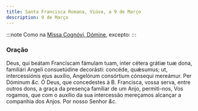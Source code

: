 ```yaml
---
title: Santa Francisca Romana, Viúva, a 9 de Março
description: 9 de Março
---
```


:::note
Como na [Missa Cognóvi, Dómine](/missal/comum/24nemvirgensnemmartires), excepto:
:::

### Oração

<div class="grid grid-cols-2 gap-5">
  <span class="text-justify">
    Deus, qui beátam Francíscam fámulam tuam, inter cétera grátiæ tuæ dona,
    familiári Angeli consuetúdine decorásti: concéde, quǽsumus; ut,
    intercessiónis ejus auxílio, Angelórum consórtium cónsequi mereámur. Per
    Dóminum <em>&c.</em>
  </span>
  <span class="text-justify">
    Ó Deus, que concedestes à B. Francisca, vossa serva, entre outros dons, a
    graça da presença familiar de um Anjo, permiti-nos, Vos rogamos, que com o
    auxílio da sua intercessão mereçamos alcançar a companhia dos Anjos. Por
    nosso Senhor <em>&c.</em>
  </span>
</div>
